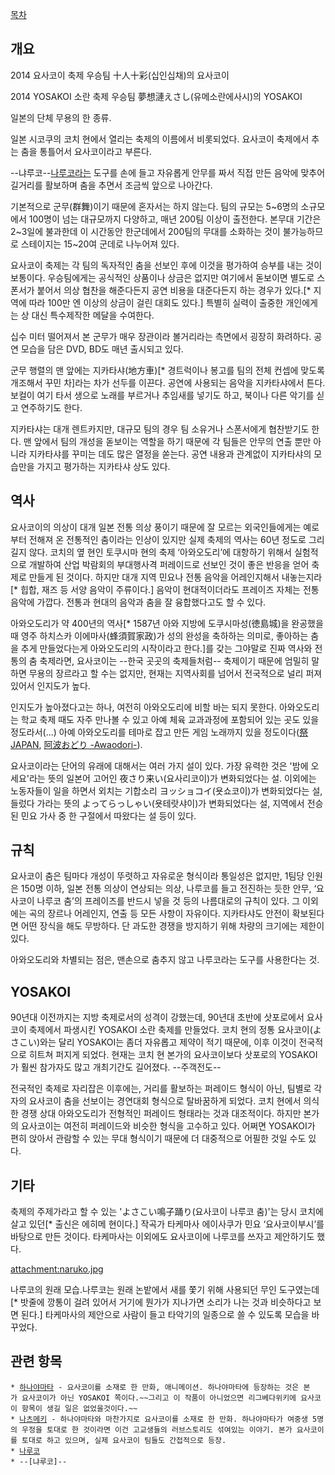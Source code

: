 [[목차]]

== 개요 ==
{{{#!html
<embed src="//www.youtube.com/v/JTHNGZC2zvM?hl=ko_KR&amp;version=3&amp;rel=0" type="application/x-shockwave-flash" width="560" height="315" allowscriptaccess="always" allowfullscreen="true"></embed>
}}}
2014 요사코이 축제 우승팀 十人十彩(십인십채)의 요사코이

{{{#!html
<embed src="//www.youtube.com/v/PrNQ4aNySdk?version=3&amp;hl=ko_KR&amp;rel=0" type="application/x-shockwave-flash" width="560" height="315" allowscriptaccess="always" allowfullscreen="true"></embed>
}}}
2014 YOSAKOI 소란 축제 우승팀 夢想漣えさし(유메소란에사시)의 YOSAKOI

일본의 단체 무용의 한 종류.

일본 시코쿠의 코치 현에서 열리는 축제의 이름에서 비롯되었다. 요사코이 축제에서 추는 춤을 통틀어서 요사코이라고 부른다.

--냐루코--[[나루코]]라는 도구를 손에 들고 자유롭게 안무를 짜서 직접 만든 음악에 맞추어 길거리를 활보하며 춤을 추면서 조금씩 앞으로 나아간다.

기본적으로 군무(群舞)이기 때문에 혼자서는 하지 않는다. 팀의 규모는 5~6명의 소규모에서 100명이 넘는 대규모까지 다양하고, 매년 200팀 이상이 출전한다. 본무대 기간은 2~3일에 불과한데 이 시간동안 한군데에서 200팀의 무대를 소화하는 것이 불가능하므로 스테이지는 15~20여 군데로 나누어져 있다.

요사코이 축제는 각 팀의 독자적인 춤을 선보인 후에 이것을 평가하여 승부를 내는 것이 보통이다. 우승팀에게는 공식적인 상품이나 상금은 없지만 여기에서 돋보이면 별도로 스폰서가 붙어서 의상 협찬을 해준다든지 공연 비용을 대준다든지 하는 경우가 있다.[* 지역에 따라 100만 엔 이상의 상금이 걸린 대회도 있다.] 특별히 실력이 출중한 개인에게는 상 대신 특수제작한 메달을 수여한다.

십수 미터 떨어져서 본 군무가 매우 장관이라 볼거리라는 측면에서 굉장히 화려하다. 공연 모습을 담은 DVD, BD도 매년 출시되고 있다.

군무 행렬의 맨 앞에는 지카타샤(地方車)[* 경트럭이나 봉고를 팀의 전체 컨셉에 맞도록 개조해서 꾸민 차]라는 차가 선두를 이끈다. 공연에 사용되는 음악을 지카타샤에서 튼다. 보컬이 여기 타서 생으로 노래를 부르거나 추임새를 넣기도 하고, 북이나 다른 악기를 싣고 연주하기도 한다.

지카타샤는 대개 렌트카지만, 대규모 팀의 경우 팀 소유거나 스폰서에게 협찬받기도 한다. 맨 앞에서 팀의 개성을 돋보이는 역할을 하기 때문에 각 팀들은 안무의 연출 뿐만 아니라 지카타샤를 꾸미는 데도 많은 열정을 쏟는다. 공연 내용과 관계없이 지카타샤의 모습만을 가지고 평가하는 지카타샤 상도 있다.
== 역사 ==
요사코이의 의상이 대개 일본 전통 의상 풍이기 때문에 잘 모르는 외국인들에게는 예로부터 전해져 온 전통적인 춤이라는 인상이 있지만 실제 축제의 역사는 60년 정도로 그리 길지 않다. 코치의 옆 현인 토쿠시마 현의 축제 ‘아와오도리’에 대항하기 위해서 실험적으로 개발하여 산업 박람회의 부대행사격 퍼레이드로 선보인 것이 좋은 반응을 얻어 축제로 만들게 된 것이다. 하지만 대개 지역 민요나 전통 음악을 어레인지해서 내놓는지라[* 힙합, 재즈 등 서양 음악이 주류이다.] 음악이 현대적이더라도 프레이즈 자체는 전통 음악에 가깝다. 전통과 현대의 음악과 춤을 잘 융합했다고도 할 수 있다.

아와오도리가 약 400년의 역사[* 1587년 아와 지방에 도쿠시마성(徳島城)을 완공했을 때 영주 하치스카 이에마사(蜂須賀家政)가 성의 완성을 축하하는 의미로, 좋아하는 춤을 추게 만들었다는게 아와오도리의 시작이라고 한다.]를 갖는 그야말로 진짜 역사와 전통의 춤 축제라면, 요사코이는 --한국 곳곳의 축제들처럼-- 축제이기 때문에 엄밀히 말하면 무용의 장르라고 할 수는 없지만, 현재는 지역사회를 넘어서 전국적으로 널리 퍼져 있어서 인지도가 높다.

인지도가 높아졌다고는 하나, 여전히 아와오도리에 비할 바는 되지 못한다. 아와오도리는 학교 축제 때도 자주 만나볼 수 있고 아예 체육 교과과정에 포함되어 있는 곳도 있을 정도라서(...) 아예 아와오도리를 테마로 잡고 만든 게임 노래까지 있을 정도이다([[祭 JAPAN]], [[阿波おどり -Awaodori-]]).

요사코이라는 단어의 유래에 대해서는 여러 가지 설이 있다. 가장 유력한 것은 '밤에 오세요'라는 뜻의 일본어 고어인 夜さり来い(요사리코이)가 변화되었다는 설. 이외에는 노동자들이 일을 하면서 외치는 기합소리 ヨッショコイ(욧쇼코이)가 변화되었다는 설, 들렀다 가라는 뜻의 よってらっしゃい(욧테랏샤이)가 변화되었다는 설, 지역에서 전승된 민요 가사 중 한 구절에서 따왔다는 설 등이 있다.

== 규칙 ==
요사코이 춤은 팀마다 개성이 뚜렷하고 자유로운 형식이라 통일성은 없지만, 1팀당 인원은 150명 이하, 일본 전통 의상이 연상되는 의상, 나루코를 들고 전진하는 듯한 안무, ‘요사코이 나루코 춤’의 프레이즈를 반드시 넣을 것 등의 나름대로의 규칙이 있다. 그 이외에는 곡의 장르나 어레인지, 연출 등 모든 사항이 자유이다.
지카타샤도 안전이 확보된다면 어떤 장식을 해도 무방하다. 단 과도한 경쟁을 방지하기 위해 차량의 크기에는 제한이 있다.

아와오도리와 차별되는 점은, 맨손으로 춤추지 않고 나루코라는 도구를 사용한다는 것.
== YOSAKOI ==
90년대 이전까지는 지방 축제로서의 성격이 강했는데, 90년대 초반에 삿포로에서 요사코이 축제에서 파생시킨 YOSAKOI 소란 축제를 만들었다. 코치 현의 정통 요사코이(よさこい)와는 달리 YOSAKOI는 좀더 자유롭고 제약이 적기 때문에, 이후 이것이 전국적으로 히트쳐 퍼지게 되었다. 현재는 코치 현 본가의 요사코이보다 삿포로의 YOSAKOI가 훨씬 참가자도 많고 개최기간도 길어졌다. --주객전도--

전국적인 축제로 자리잡은 이후에는, 거리를 활보하는 퍼레이드 형식이 아닌, 팀별로 각자의 요사코이 춤을 선보이는 경연대회 형식으로 탈바꿈하게 되었다. 코치 현에서 의식한 경쟁 상대 아와오도리가 전형적인 퍼레이드 형태라는 것과 대조적이다. 하지만 본가의 요사코이는 여전히 퍼레이드와 비슷한 형식을 고수하고 있다. 어쩌면 YOSAKOI가 편히 앉아서 관람할 수 있는 무대 형식이기 때문에 더 대중적으로 어필한 것일 수도 있다.

== 기타 ==
{{{#!html
<embed src="//www.youtube.com/v/MWCsXBWAXb8?hl=ko_KR&amp;version=3&amp;rel=0" type="application/x-shockwave-flash" width="420" height="315" allowscriptaccess="always" allowfullscreen="true"></embed>
}}}

축제의 주제가라고 할 수 있는 'よさこい鳴子踊り(요사코이 나루코 춤)'는 당시 코치에 살고 있던[* 출신은 에히메 현이다.] 작곡가 타케마사 에이사쿠가 민요 ‘요사코이부시’를 바탕으로 만든 것이다. 타케마사는 이외에도 요사코이에 나루코를 쓰자고 제안하기도 했다.

attachment:naruko.jpg

나루코의 원래 모습.나루코는 원래 논밭에서 새를 쫓기 위해 사용되던 무인 도구였는데 [* 밧줄에 깡통이 걸려 있어서 거기에 뭔가가 지나가면 소리가 나는 것과 비슷하다고 보면 된다.] 타케마사의 제안으로 사람이 들고 타악기의 일종으로 쓸 수 있도록 모습을 바꾸었다.

== 관련 항목 ==
 * [[하나야마타]] - 요사코이를 소재로 한 만화, 애니메이션. 하나야마타에 등장하는 것은 본가 요사코이가 아닌 YOSAKOI 쪽이다.~~그리고 이 작품이 아니었으면 리그베다위키에 요사코이 항목이 생길 일은 없었을것이다.~~
 * [[나츠메키]] - 하나야마타와 마찬가지로 요사코이를 소재로 한 만화. 하나야마타가 여중생 5명의 우정을 토대로 한 것이라면 이건 고교생들의 러브스토리도 섞여있는 이야기. 본가 요사코이를 토대로 하고 있으며, 실제 요사코이 팀들도 간접적으로 등장.
 * [[나루코]]
 * --[냐루코]--
